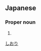 ==Japanese==
{{ja-kanjitab|汐|里}}

===Proper noun===
{{ja-pos|proper|しおり}}

# {{given name|female|lang=ja}}

[[Category:Japanese female given names|しおり]]